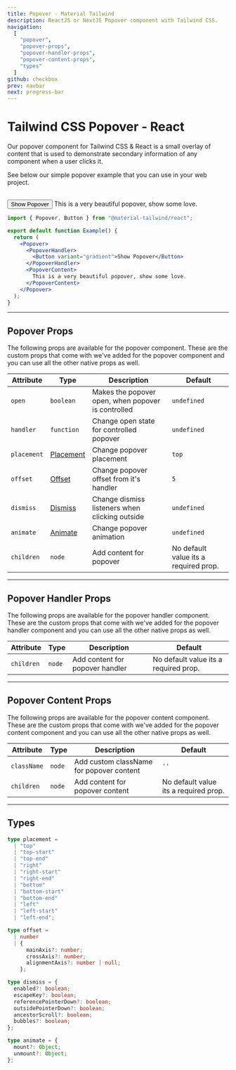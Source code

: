 ```yaml
---
title: Popover - Material Tailwind
description: ReactJS or NextJS Popover component with Tailwind CSS.
navigation:
  [
    "popover",
    "popover-props",
    "popover-handler-props",
    "popover-content-props",
    "types"
  ]
github: checkbox
prev: navbar
next: progress-bar
---
```


# Tailwind CSS Popover - React

Our popover component for Tailwind CSS & React is a small overlay of content that is used to demonstrate secondary information of any component when a user clicks it.

See below our simple popover example that you can use in your web project.

<br />

<ComponentCard id="popover">
  <Popover>
    <PopoverHandler>
      <Button variant="gradient">Show Popover</Button>
    </PopoverHandler>
    <PopoverContent>
      <span>This is a very beautiful popover, show some love.</span>
    </PopoverContent>
  </Popover>
</ComponentCard>

```jsx showLineNumbers {1, 5-12}
import { Popover, Button } from "@material-tailwind/react";

export default function Example() {
  return (
    <Popover>
      <PopoverHandler>
        <Button variant="gradient">Show Popover</Button>
      </PopoverHandler>
      <PopoverContent>
        This is a very beautiful popover, show some love.
      </PopoverContent>
    </Popover>
  );
}
```

---

## Popover Props

<span id="popover-props" className="scroll-mt-48" />
The following props are available for the popover component. These are the custom
props that come with we've added for the popover component and you can use all the
other native props as well.

| Attribute   | Type                        | Description                                        | Default                               |
| ----------- | --------------------------- | -------------------------------------------------- | ------------------------------------- |
| `open`      | <Code small>boolean</Code>  | Makes the popover open, when popover is controlled | <Code small>undefined</Code>          |
| `handler`   | <Code small>function</Code> | Change open state for controlled popover           | <Code small>undefined</Code>          |
| `placement` | [Placement](#types)         | Change popover placement                           | <Code small>top</Code>                |
| `offset`    | [Offset](#types)            | Change popover offset from it's handler            | <Code small>5</Code>                  |
| `dismiss`   | [Dismiss](#types)           | Change dismiss listeners when clicking outside     | <Code small>undefined</Code>          |
| `animate`   | [Animate](#types)           | Change popover animation                           | <Code small>undefined</Code>          |
| `children`  | <Code small>node</Code>     | Add content for popover                            | No default value its a required prop. |

---

## Popover Handler Props

<span id="popover-handler-props" className="scroll-mt-48" />
The following props are available for the popover handler component. These are the
custom props that come with we've added for the popover handler component and you
can use all the other native props as well.

| Attribute  | Type                    | Description                     | Default                               |
| ---------- | ----------------------- | ------------------------------- | ------------------------------------- |
| `children` | <Code small>node</Code> | Add content for popover handler | No default value its a required prop. |

---

## Popover Content Props

<span id="popover-content-props" className="scroll-mt-48" />
The following props are available for the popover content component. These are the
custom props that come with we've added for the popover content component and you
can use all the other native props as well.

| Attribute   | Type                    | Description                              | Default                               |
| ----------- | ----------------------- | ---------------------------------------- | ------------------------------------- |
| `className` | <Code small>node</Code> | Add custom className for popover content | `''`                                  |
| `children`  | <Code small>node</Code> | Add content for popover content          | No default value its a required prop. |

---

## Types

<span id="types" className="scroll-mt-48" />

```ts
type placement =
  | "top"
  | "top-start"
  | "top-end"
  | "right"
  | "right-start"
  | "right-end"
  | "bottom"
  | "bottom-start"
  | "bottom-end"
  | "left"
  | "left-start"
  | "left-end";
```

```ts
type offset =
  | number
  | {
      mainAxis?: number;
      crossAxis?: number;
      alignmentAxis?: number | null;
    };
```

```ts
type dismiss = {
  enabled?: boolean;
  escapeKey?: boolean;
  referencePointerDown?: boolean;
  outsidePointerDown?: boolean;
  ancestorScroll?: boolean;
  bubbles?: boolean;
};
```

```ts
type animate = {
  mount?: Object;
  unmount?: Object;
};
```

